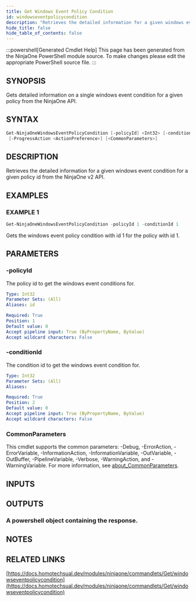 ```yaml
---
title: Get Windows Event Policy Condition
id: windowseventpolicycondition
description: "Retrieves the detailed information for a given windows event condition for a given policy id from the NinjaOne v2 API."
hide_title: false
hide_table_of_contents: false
---
```


:::powershell[Generated Cmdlet Help]
This page has been generated from the NinjaOne PowerShell module source. To make changes please edit the appropriate PowerShell source file.
:::

## SYNOPSIS

Gets detailed information on a single windows event condition for a given policy from the NinjaOne API.

## SYNTAX

```powershell
Get-NinjaOneWindowsEventPolicyCondition [-policyId] <Int32> [-conditionId] <Int32>
 [-ProgressAction <ActionPreference>] [<CommonParameters>]
```

## DESCRIPTION

Retrieves the detailed information for a given windows event condition for a given policy id from the NinjaOne v2 API.

## EXAMPLES

### EXAMPLE 1

```powershell
Get-NinjaOneWindowsEventPolicyCondition -policyId 1 -conditionId 1
```

Gets the windows event policy condition with id 1 for the policy with id 1.

## PARAMETERS

### -policyId

The policy id to get the windows event conditions for.

```yaml
Type: Int32
Parameter Sets: (All)
Aliases: id

Required: True
Position: 1
Default value: 0
Accept pipeline input: True (ByPropertyName, ByValue)
Accept wildcard characters: False
```

### -conditionId

The condition id to get the windows event condition for.

```yaml
Type: Int32
Parameter Sets: (All)
Aliases:

Required: True
Position: 2
Default value: 0
Accept pipeline input: True (ByPropertyName, ByValue)
Accept wildcard characters: False
```

### CommonParameters

This cmdlet supports the common parameters: -Debug, -ErrorAction, -ErrorVariable, -InformationAction, -InformationVariable, -OutVariable, -OutBuffer, -PipelineVariable, -Verbose, -WarningAction, and -WarningVariable. For more information, see [about_CommonParameters](http://go.microsoft.com/fwlink/?LinkID=113216).

## INPUTS


## OUTPUTS

### A powershell object containing the response.

## NOTES

## RELATED LINKS

[https://docs.homotechsual.dev/modules/ninjaone/commandlets/Get/windowseventpolicycondition](https://docs.homotechsual.dev/modules/ninjaone/commandlets/Get/windowseventpolicycondition)
